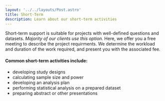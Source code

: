 ```yaml
---
layout: '../../layouts/Post.astro'
title: Short-Term 
description: Learn about our short-term activities
---
```


Short-term support is suitable for projects with well-defined questions and datasets. 
*Majority of our clients use this option.* Here, we offer you a free meeting to describe the project requirments. 
We determine the workload and duration of the work required, and present you with the associated fee.

#### Common short-term activities include: 
- developing study designs
- calculating sample size and power
- developing an analysis plan
- performing statistical analysis on a prepared dataset
- preparing abstract or other presentations
